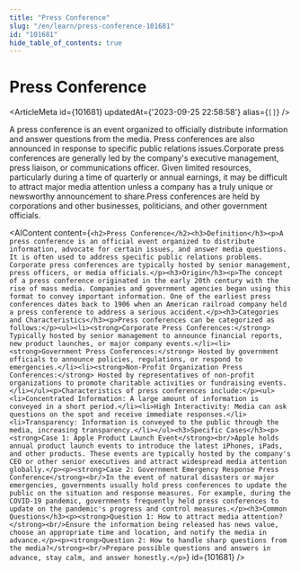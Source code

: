 ```yaml
---
title: "Press Conference"
slug: "/en/learn/press-conference-101681"
id: "101681"
hide_table_of_contents: true
---
```



# Press Conference

<ArticleMeta id={101681} updatedAt={'2023-09-25 22:58:58'} alias={`[]`} />
<div className='border-solid border-b border-t-0 my-4 border-[var(--ifm-color-gray-300)]' />

A press conference is an event organized to officially distribute information and answer questions from the media. Press conferences are also announced in response to specific public relations issues.Corporate press conferences are generally led by the company's executive management, press liaison, or communications officer. Given limited resources, particularly during a time of quarterly or annual earnings, it may be difficult to attract major media attention unless a company has a truly unique or newsworthy announcement to share.Press conferences are held by corporations and other businesses, politicians, and other government officials.

<AIContent content={`<h2>Press Conference</h2><h3>Definition</h3><p>A press conference is an official event organized to distribute information, advocate for certain issues, and answer media questions. It is often used to address specific public relations problems. Corporate press conferences are typically hosted by senior management, press officers, or media officials.</p><h3>Origin</h3><p>The concept of a press conference originated in the early 20th century with the rise of mass media. Companies and government agencies began using this format to convey important information. One of the earliest press conferences dates back to 1906 when an American railroad company held a press conference to address a serious accident.</p><h3>Categories and Characteristics</h3><p>Press conferences can be categorized as follows:</p><ul><li><strong>Corporate Press Conferences:</strong> Typically hosted by senior management to announce financial reports, new product launches, or major company events.</li><li><strong>Government Press Conferences:</strong> Hosted by government officials to announce policies, regulations, or respond to emergencies.</li><li><strong>Non-Profit Organization Press Conferences:</strong> Hosted by representatives of non-profit organizations to promote charitable activities or fundraising events.</li></ul><p>Characteristics of press conferences include:</p><ul><li>Concentrated Information: A large amount of information is conveyed in a short period.</li><li>High Interactivity: Media can ask questions on the spot and receive immediate responses.</li><li>Transparency: Information is conveyed to the public through the media, increasing transparency.</li></ul><h3>Specific Cases</h3><p><strong>Case 1: Apple Product Launch Event</strong><br/>Apple holds annual product launch events to introduce the latest iPhones, iPads, and other products. These events are typically hosted by the company's CEO or other senior executives and attract widespread media attention globally.</p><p><strong>Case 2: Government Emergency Response Press Conference</strong><br/>In the event of natural disasters or major emergencies, governments usually hold press conferences to update the public on the situation and response measures. For example, during the COVID-19 pandemic, governments frequently held press conferences to update on the pandemic's progress and control measures.</p><h3>Common Questions</h3><p><strong>Question 1: How to attract media attention?</strong><br/>Ensure the information being released has news value, choose an appropriate time and location, and notify the media in advance.</p><p><strong>Question 2: How to handle sharp questions from the media?</strong><br/>Prepare possible questions and answers in advance, stay calm, and answer honestly.</p>`} id={101681} />
